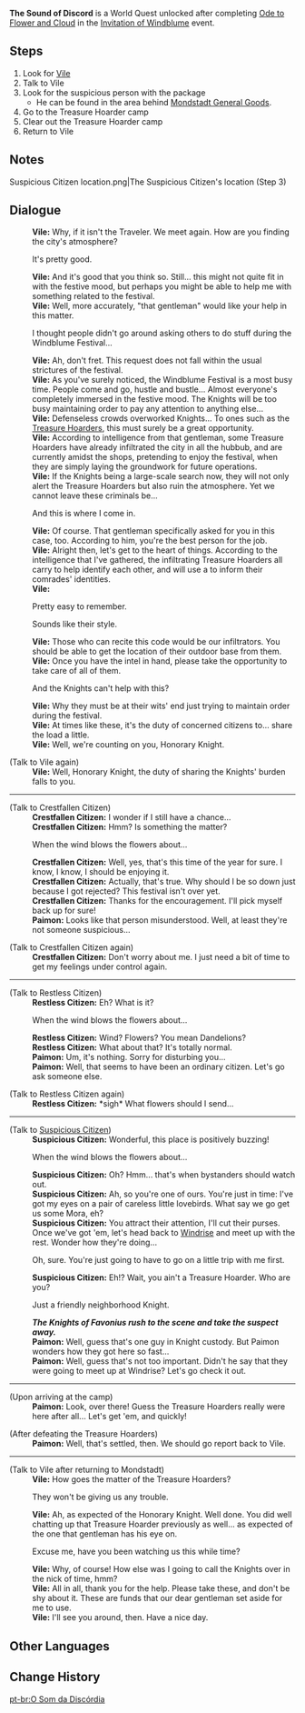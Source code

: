 {{Quest Infobox
|id            = 70001
|image         = 
|type          = World
|event_name    = Invitation of Windblume
|summary       = 
|requirement   = Complete [[Ode to Flower and Cloud]]
|startLocation = [[City of Mondstadt|Mondstadt]], [[Mondstadt]]
|prev          = 
|next          = 
|exp           = 
|mora          = 20,000
|primogems     = 20
|other         = {{Card|Hero's Wit|2}}
|characters    = Paimon; Traveler; Vile
|region        = Mondstadt
|area          = Starfell Valley
}}
'''The Sound of Discord''' is a World Quest unlocked after completing [[Ode to Flower and Cloud]] in the [[Invitation of Windblume]] event.

==Steps==
# Look for [[Vile]]
# Talk to Vile
# Look for the suspicious person with the package
#* He can be found in the area behind [[Mondstadt General Goods]].
# Go to the Treasure Hoarder camp
# Clear out the Treasure Hoarder camp
# Return to Vile

==Notes==
<gallery captionalign="center" hideaddbutton="true">
Suspicious Citizen location.png|The Suspicious Citizen's location (Step 3)
</gallery>

==Dialogue==
{{Quest Description|Vile has caught wind of some concerning news and would like you to go and investigate.}}
{{Dialogue start}}
:'''Vile:''' Why, if it isn't the Traveler. We meet again. How are you finding the city's atmosphere?
:{{DIcon}} It's pretty good.
:'''Vile:''' And it's good that you think so. Still... this might not quite fit in with the festive mood, but perhaps you might be able to help me with something related to the festival.
:'''Vile:''' Well, more accurately, "that gentleman" would like your help in this matter.
:{{DIcon}} I thought people didn't go around asking others to do stuff during the Windblume Festival...
:'''Vile:''' Ah, don't fret. This request does not fall within the usual strictures of the festival.
:'''Vile:''' As you've surely noticed, the Windblume Festival is a most busy time. People come and go, hustle and bustle... Almost everyone's completely immersed in the festive mood. The Knights will be too busy maintaining order to pay any attention to anything else...
:'''Vile:''' Defenseless crowds overworked Knights... To ones such as the [[Treasure Hoarders]], this must surely be a great opportunity.
:'''Vile:''' According to intelligence from that gentleman, some Treasure Hoarders have already infiltrated the city in all the hubbub, and are currently amidst the shops, pretending to enjoy the festival, when they are simply laying the groundwork for future operations.
:'''Vile:''' If the Knights being a large-scale search now, they will not only alert the Treasure Hoarders but also ruin the atmosphere. Yet we cannot leave these criminals be...
:{{DIcon}} And this is where I come in.
:'''Vile:''' Of course. That gentleman specifically asked for you in this case, too. According to him, you're the best person for the job.
:'''Vile:''' Alright then, let's get to the heart of things. According to the intelligence that I've gathered, the infiltrating Treasure Hoarders all carry {{Color|buzzword|a pouch}} to help identify each other, and will use a {{Color|buzzword|code}} to inform their comrades' identities.
:'''Vile:''' {{Color|buzzword|When the wind blows the flowers about &mdash; that's when bystanders should watch out.}}
:{{DIcon}} Pretty easy to remember.
:{{DIcon}} Sounds like their style.
:'''Vile:''' Those who can recite this code would be our infiltrators. You should be able to get the location of their outdoor base from them.
:'''Vile:''' Once you have the intel in hand, please take the opportunity to take care of all of them.
:{{DIcon}} And the Knights can't help with this?
:'''Vile:''' Why they must be at their wits' end just trying to maintain order during the festival.
:'''Vile:''' At times like these, it's the duty of concerned citizens to... share the load a little.
:'''Vile:''' Well, we're counting on you, Honorary Knight.

;(Talk to Vile again)
:'''Vile:''' Well, Honorary Knight, the duty of sharing the Knights' burden falls to you.
----
;(Talk to Crestfallen Citizen)
:'''Crestfallen Citizen:''' I wonder if I still have a chance...
:'''Crestfallen Citizen:''' Hmm? Is something the matter?
:{{DIcon}} When the wind blows the flowers about...
:'''Crestfallen Citizen:''' Well, yes, that's this time of the year for sure. I know, I know, I should be enjoying it.
:'''Crestfallen Citizen:''' Actually, that's true. Why should I be so down just because I got rejected? This festival isn't over yet.
:'''Crestfallen Citizen:''' Thanks for the encouragement. I'll pick myself back up for sure!
:'''Paimon:''' Looks like that person misunderstood. Well, at least they're not someone suspicious...

;(Talk to Crestfallen Citizen again)
:'''Crestfallen Citizen:''' Don't worry about me. I just need a bit of time to get my feelings under control again.
----
;(Talk to Restless Citizen)
:'''Restless Citizen:''' Eh? What is it?
:{{DIcon}} When the wind blows the flowers about...
:'''Restless Citizen:''' Wind? Flowers? You mean Dandelions?
:'''Restless Citizen:''' What about that? It's totally normal.
:'''Paimon:''' Um, it's nothing. Sorry for disturbing you...
:'''Paimon:''' Well, that seems to have been an ordinary citizen. Let's go ask someone else.

;(Talk to Restless Citizen again)
:'''Restless Citizen:''' *sigh* What flowers should I send...
----
;(Talk to [[Suspicious Citizen]])
:'''Suspicious Citizen:''' Wonderful, this place is positively buzzing!
:{{DIcon}} When the wind blows the flowers about...
:'''Suspicious Citizen:''' Oh? Hmm... that's when bystanders should watch out.
:'''Suspicious Citizen:''' Ah, so you're one of ours. You're just in time: I've got my eyes on a pair of careless little lovebirds. What say we go get us some Mora, eh?
:'''Suspicious Citizen:''' You attract their attention, I'll cut their purses. Once we've got 'em, let's head back to [[Windrise]] and meet up with the rest. Wonder how they're doing...
:{{DIcon}} Oh, sure. You're just going to have to go on a little trip with me first.
:'''Suspicious Citizen:''' Eh!? Wait, you ain't a Treasure Hoarder. Who are you?
:{{DIcon}} Just a friendly neighborhood Knight.
:'''''The Knights of Favonius rush to the scene and take the suspect away.'''''
:'''Paimon:''' Well, guess that's one guy in Knight custody. But Paimon wonders how they got here so fast...
:'''Paimon:''' Well, guess that's not too important. Didn't he say that they were going to meet up at Windrise? Let's go check it out.
----
;(Upon arriving at the camp)
:'''Paimon:''' Look, over there! Guess the Treasure Hoarders really were here after all... Let's get 'em, and quickly!

;(After defeating the Treasure Hoarders)
:'''Paimon:''' Well, that's settled, then. We should go report back to Vile.
----
;(Talk to Vile after returning to Mondstadt)
:'''Vile:''' How goes the matter of the Treasure Hoarders?
:{{DIcon}} They won't be giving us any trouble.
:'''Vile:''' Ah, as expected of the Honorary Knight. Well done. You did well chatting up that Treasure Hoarder previously as well... as expected of the one that gentleman has his eye on.
:{{DIcon}} Excuse me, have you been watching us this while time?
:'''Vile:''' Why, of course! How else was I going to call the Knights over in the nick of time, hmm?
:'''Vile:''' All in all, thank you for the help. Please take these, and don't be shy about it. These are funds that our dear gentleman set aside for me to use.
:'''Vile:''' I'll see you around, then. Have a nice day.
{{Dialogue end}}

==Other Languages==
{{Other Languages
|en      = The Sound of Discord
|zhs     = 节日里的不谐音
|zhs_rm  = Jiérì Lǐ de Bùxié Yīn
|zht     = 節日裡的不諧音
|zht_rm  = Jiérì Lǐ de Bùxié Yīn
|zh_tl   = The Sound of Discord During the Festival
|ja      = 祭りの中の不協和音
|ja_rm   = Matsuri no Naka no Fukyouwaon
|ja_tl   = Discord in the Festival
|ko      = 축제 속 불협화음
|ko_rm   = 
|ko_tl   = 
|es      = Discordia en el festival
|es_tl   = 
|fr      = Discorde au festival
|fr_tl   = Discord in the Festival
|ru      = Праздничный раздор
|ru_tl   = 
|th      = ความไม่สอดคล้องในเทศกาล
|th_rm   = 
|th_tl   = 
|vi      = Âm Điệu Lạc Lõng Trong Ngày Lễ
|vi_tl   = 
|de      = Der Klang der Zwietracht
|de_tl   = The Sound of Discord
|id      = Perselisihan Saat Festival
|id_tl   = Discord in the Moment of Festival
|pt      = O Som da Discórdia
|pt_tl   = The Sound of Discord
}}

==Change History==
{{Change History|1.4}}

[[pt-br:O Som da Discórdia]]